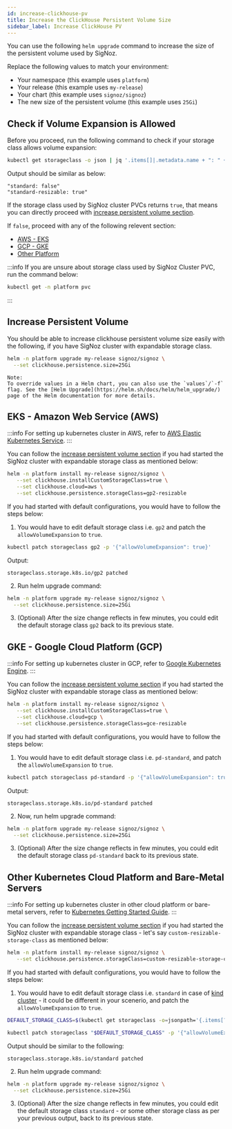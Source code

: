 ```yaml
---
id: increase-clickhouse-pv
title: Increase the ClickHouse Persistent Volume Size
sidebar_label: Increase ClickHouse PV
---
```



You can use the following `helm upgrade` command to increase the size
of the persistent volume used by SigNoz.

Replace the following values to match your environment:

- Your namespace (this example uses `platform`)
- Your release (this example uses `my-release`)
- Your chart (this example uses `signoz/signoz`)
- The new size of the persistent volume (this example uses `25Gi`)

## Check if Volume Expansion is Allowed

Before you proceed, run the following command to check if
your storage class allows volume expansion:

```bash
kubectl get storageclass -o json | jq '.items[]|.metadata.name + ": " + (.allowVolumeExpansion|tostring)'
```

Output should be similar as below:
```
"standard: false"
"standard-resizable: true"
```

If the storage class used by SigNoz cluster PVCs returns `true`, that means
you can directly proceed with [increase persistent volume section](#increase-persisent-volume).

If `false`, proceed with any of the following relevent section:
- [AWS - EKS](#eks---amazon-web-service-aws)
- [GCP - GKE](#gke---google-cloud-platform-gcp)
- [Other Platform](#other-kubernetes-cloud-platform-and-bare-metal-servers)

:::info
If you are unsure about storage class used by SigNoz Cluster PVC,
run the command below:

```bash
kubectl get -n platform pvc
```
:::

## Increase Persistent Volume

You should be able to increase clickhouse persistent volume size easily with
the following, if you have SigNoz cluster with expandable storage class.

```bash
helm -n platform upgrade my-release signoz/signoz \
  --set clickhouse.persistence.size=25Gi
```

```
Note:
To override values in a Helm chart, you can also use the `values`/`-f` flag. See the [Helm Upgrade](https://helm.sh/docs/helm/helm_upgrade/) page of the Helm documentation for more details.
````

## EKS - Amazon Web Service (AWS)

:::info
For setting up kubernetes cluster in AWS, refer to
[AWS Elastic Kubernetes Service](https://aws.amazon.com/eks/).
:::

You can follow the [increase persistent volume section](#increase-persisent-volume)
if you had started the SigNoz cluster with expandable storage class as mentioned below:

```bash
helm -n platform install my-release signoz/signoz \
   --set clickhouse.installCustomStorageClass=true \
   --set clickhouse.cloud=aws \
   --set clickhouse.persistence.storageClass=gp2-resizable
```

If you had started with default configurations, you would have to follow the steps below:

1. You would have to edit default storage class i.e. `gp2`
and patch the `allowVolumeExpansion` to `true`.

```bash
kubectl patch storageclass gp2 -p '{"allowVolumeExpansion": true}'
```

Output:
```
storageclass.storage.k8s.io/gp2 patched
```

2. Run helm upgrade command:

```bash
helm -n platform upgrade my-release signoz/signoz \
  --set clickhouse.persistence.size=25Gi
```

3. (Optional) After the size change reflects in few minutes, you could edit
the default storage class `gp2` back to its previous state.

## GKE - Google Cloud Platform (GCP)

:::info
For setting up kubernetes cluster in GCP, refer to
[Google Kubernetes Engine](https://cloud.google.com/kubernetes-engine/).
:::

You can follow the [increase persistent volume section](#increase-persisent-volume)
if you had started the SigNoz cluster with expandable storage class as mentioned below:

```bash
helm -n platform install my-release signoz/signoz \
   --set clickhouse.installCustomStorageClass=true \
   --set clickhouse.cloud=gcp \
   --set clickhouse.persistence.storageClass=gce-resizable
```

If you had started with default configurations, you would have to follow the steps below:

1. You would have to edit default storage class i.e. `pd-standard`,
and patch the `allowVolumeExpansion` to `true`.

```bash
kubectl patch storageclass pd-standard -p '{"allowVolumeExpansion": true}'
```

Output:
```
storageclass.storage.k8s.io/pd-standard patched
```

2. Now, run helm upgrade command:

```bash
helm -n platform upgrade my-release signoz/signoz \
  --set clickhouse.persistence.size=25Gi
```

3. (Optional) After the size change reflects in few minutes, you could edit
the default storage class `pd-standard` back to its previous state.

## Other Kubernetes Cloud Platform and Bare-Metal Servers

:::info
For setting up kubernetes cluster in other cloud platform or bare-metal servers, refer
to [Kubernetes Getting Started Guide](https://kubernetes.io/docs/setup/).
:::

You can follow the [increase persistent volume section](#increase-persisent-volume)
if you had started the SigNoz cluster with expandable storage class - let's say
`custom-resizable-storage-class` as mentioned below:

```bash
helm -n platform install my-release signoz/signoz \
   --set clickhouse.persistence.storageClass=custom-resizable-storage-class
```

If you had started with default configurations, you would have to follow the steps below:

1. You would have to edit default storage class i.e. `standard` in case
of [kind cluster](https://kind.sigs.k8s.io) - it could be different in
your scenerio, and patch the `allowVolumeExpansion` to `true`.

```bash
DEFAULT_STORAGE_CLASS=$(kubectl get storageclass -o=jsonpath='{.items[?(@.metadata.annotations.storageclass\.kubernetes\.io/is-default-class=="true")].metadata.name}')

kubectl patch storageclass "$DEFAULT_STORAGE_CLASS" -p '{"allowVolumeExpansion": true}'
```

Output should be similar to the following:
```
storageclass.storage.k8s.io/standard patched
```

2. Run helm upgrade command:

```bash
helm -n platform upgrade my-release signoz/signoz \
  --set clickhouse.persistence.size=25Gi
```

3. (Optional) After the size change reflects in few minutes, you could edit
the default storage class `standard` - or some other storage class as per your
previous output, back to its previous state.
